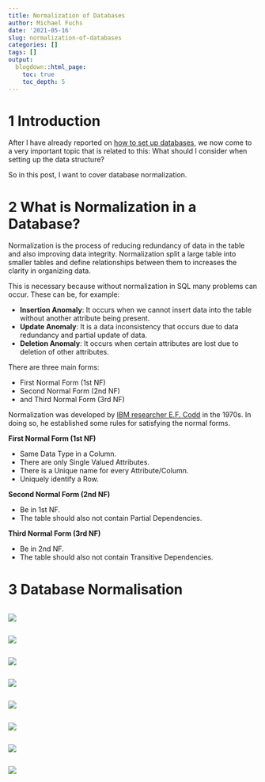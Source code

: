 ```yaml
---
title: Normalization of Databases
author: Michael Fuchs
date: '2021-05-16'
slug: normalization-of-databases
categories: []
tags: []
output:
  blogdown::html_page:
    toc: true
    toc_depth: 5
---
```




# 1 Introduction

After I have already reported on [how to set up databases](https://michael-fuchs-sql.netlify.app/2021/03/07/create-a-database/), we now come to a very important topic that is related to this: What should I consider when setting up the data structure? 

So in this post, I want to cover database normalization.


# 2 What is Normalization in a Database?


Normalization is the process of reducing redundancy of data in the table and also improving data integrity. 
Normalization split a large table into smaller tables and define relationships between them to increases the clarity in organizing data.


This is necessary because without normalization in SQL many problems can occur. These can be, for example:

+ **Insertion Anomaly**: It occurs when we cannot insert data into the table without another attribute being present.
+ **Update Anomaly**: It is a data inconsistency that occurs due to data redundancy and partial update of data.
+ **Deletion Anomaly**: It occurs when certain attributes are lost due to deletion of other attributes.


There are three main forms: 

+ First Normal Form (1st NF)
+ Second Normal Form (2nd NF)
+ and Third Normal Form (3rd NF)


Normalization was developed by [IBM researcher E.F. Codd](https://history-computer.com/edgar-codd-creator-of-the-relational-database/) in the 1970s. In doing so, he established some rules for satisfying the normal forms.


**First Normal Form (1st NF)**

+ Same Data Type in a Column.
+ There are only Single Valued Attributes.
+ There is a Unique name for every Attribute/Column.
+ Uniquely identify a Row.


**Second Normal Form (2nd NF)**

+ Be in 1st NF.
+ The table should also not contain Partial Dependencies.


**Third Normal Form (3rd NF)**

+ Be in 2nd NF.
+ The table should also not contain Transitive Dependencies.




# 3 Database Normalisation








```r

```

![](/post/2021-05-16-normalization-of-databases_files/p22p.png)






```r

```

![](/post/2021-05-16-normalization-of-databases_files/p22p.png)












```r

```

![](/post/2021-05-16-normalization-of-databases_files/p22p.png)




















```r

```

![](/post/2021-05-16-normalization-of-databases_files/p22p.png)






















```r

```

![](/post/2021-05-16-normalization-of-databases_files/p22p.png)























```r

```

![](/post/2021-05-16-normalization-of-databases_files/p22p.png)




















```r

```

![](/post/2021-05-16-normalization-of-databases_files/p22p.png)
















```r

```

![](/post/2021-05-16-normalization-of-databases_files/p22p.png)
















